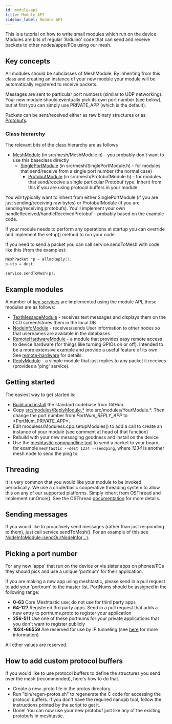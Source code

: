 ```yaml
---
id: module-api
title: Module API
sidebar_label: Module API
---
```


This is a tutorial on how to write small modules which run on the device. Modules are bits of regular 'Arduino' code that can send and receive packets to other nodes/apps/PCs using our mesh.

## Key concepts

All modules should be subclasses of MeshModule. By inheriting from this class and creating an instance of your new module your module will be automatically registered to receive packets.

Messages are sent to particular port numbers (similar to UDP networking). Your new module should eventually pick its own port number (see below), but at first you can simply use PRIVATE_APP (which is the default).

Packets can be sent/received either as raw binary structures or as [Protobufs](https://developers.google.com/protocol-buffers).

### Class hierarchy

The relevant bits of the class hierarchy are as follows

- [MeshModule](http://github.com/meshtastic/firmware/tree/master/src/mesh/MeshModule.h) (in src/mesh/MeshModule.h) - you probably don't want to use this baseclass directly
  - [SinglePortModule](http://github.com/meshtastic/firmware/tree/master/src/mesh/SinglePortModule.h) (in src/mesh/SinglePortModule.h) - for modules that send/receive from a single port number (the normal case)
    - [ProtobufModule](http://github.com/meshtastic/firmware/tree/master/src/mesh/ProtobufModule.h) (in src/mesh/ProtobufModule.h) - for modules that send/receive a single particular Protobuf type. Inherit from this if you are using protocol buffers in your module.

You will typically want to inherit from either SinglePortModule (if you are just sending/receiving raw bytes) or ProtobufModule (if you are sending/receiving protobufs). You'll implement your own handleReceived/handleReceivedProtobuf - probably based on the example code.

If your module needs to perform any operations at startup you can override and implement the setup() method to run your code.

If you need to send a packet you can call service.sendToMesh with code like this (from the examples):

```cpp
MeshPacket *p = allocReply();
p->to = dest;

service.sendToMesh(p);
```

## Example modules

A number of [key services](http://github.com/meshtastic/firmware/tree/master/src/modules) are implemented using the module API, these modules are as follows:

- [TextMessageModule](http://github.com/meshtastic/firmware/tree/master/src/modules/TextMessageModule.h) - receives text messages and displays them on the LCD screen/stores them in the local DB
- [NodeInfoModule](http://github.com/meshtastic/firmware/tree/master/src/modules/NodeInfoModule.h) - receives/sends User information to other nodes so that usernames are available in the databases
- [RemoteHardwareModule](http://github.com/meshtastic/firmware/tree/master/src/modules/RemoteHardwareModule.h) - a module that provides easy remote access to device hardware (for things like turning GPIOs on or off). Intended to be a more extensive example and provide a useful feature of its own. See [remote-hardware](/docs/hardware/peripheral/#remote-hardware) for details.
- [ReplyModule](http://github.com/meshtastic/firmware/tree/master/src/modules/ReplyModule.h) - a simple module that just replies to any packet it receives (provides a 'ping' service).

## Getting started

The easiest way to get started is:

- [Build and install](/docs/development/firmware/build) the standard codebase from GitHub.
- Copy [src/modules/ReplyModule.\*](http://github.com/meshtastic/firmware/tree/master/src/modules/ReplyModule.cpp) into src/modules/YourModule.*. Then change the port number from *PortNum_REPLY_APP* to *PortNum_PRIVATE_APP\*.
- Edit moduless/Moduless.cpp:setupModules() to add a call to create an instance of your module (see comment at head of that function)
- Rebuild with your new messaging goodness and install on the device
- Use the [meshtastic commandline tool](https://github.com/meshtastic/Meshtastic-python) to send a packet to your board, for example `meshtastic --dest 1234 --sendping`, where _1234_ is another mesh node to send the ping to.

## Threading

It is very common that you would like your module to be invoked periodically.
We use a crude/basic cooperative threading system to allow this on any of our supported platforms. Simply inherit from OSThread and implement runOnce(). See the OSThread [documentation](http://github.com/meshtastic/firmware/tree/master/src/concurrency/OSThread.h) for more details.

## Sending messages

If you would like to proactively send messages (rather than just responding to them), just call service.sendToMesh(). For an example of this see [NodeInfoModule::sendOurNodeInfo(...)](http://github.com/meshtastic/firmware/tree/master/src/modules/NodeInfoModule.cpp).

## Picking a port number

For any new 'apps' that run on the device or via sister apps on phones/PCs they should pick and use a unique 'portnum' for their application.

If you are making a new app using meshtastic, please send in a pull request to add your 'portnum' to [the master list](https://github.com/meshtastic/protobufs/blob/master/portnums.proto). PortNums should be assigned in the following range:

- **0-63** Core Meshtastic use; do not use for third party apps
- **64-127** Registered 3rd party apps. Send in a pull request that adds a new entry to portnums.proto to register your application
- **256-511** Use one of these portnums for your private applications that you don't want to register publicly
- **1024-66559** Are reserved for use by IP tunneling (see [here](/docs/development/firmware/portnum) for more information)

All other values are reserved.

## How to add custom protocol buffers

If you would like to use protocol buffers to define the structures you send over the mesh (recommended), here's how to do that.

- Create a new .proto file in the protos directory.
- Run "bin/regen-protos.sh" to regenerate the C code for accessing the protocol buffers. If you don't have the required nanopb tool, follow the instructions printed by the script to get it.
- Done! You can now use your new protobuf just like any of the existing protobufs in meshtastic.
